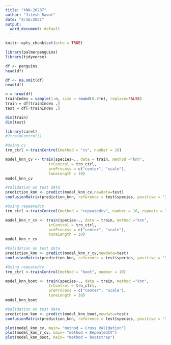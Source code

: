 ---
title: "kNN-20237"
author: "Jitesh Rawat"
date: "4/16/2021"
output:
  word_document: default
---

```{r setup, include=FALSE}
knitr::opts_chunk$set(echo = TRUE)
```

```{r}
library(palmerpenguins)
library(tidyverse)
```

```{r}
df <- penguins
head(df)
```

```{r}
df <- na.omit(df)
head(df)
```

```{r}
n = nrow(df)
trainIndex = sample(1:n, size = round(0.8*n), replace=FALSE)
train = df[trainIndex ,]
test = df[-trainIndex ,]
```

```{r}
dim(train)
dim(test)
```
```{r}
library(caret)
#?trainControl()
```

```{r}
#Using cv
trn_ctrl <-trainControl(method = "cv", number = 10)

model_knn_cv <- train(species~., data = train, method ="knn",
                   trControl = trn_ctrl, 
                   preProcess = c("center", "scale"), 
                   tuneLength = 10)
model_knn_cv
```

```{r}
#Validation on test data
prediction_knn <- predict(model_knn_cv,newdata=test)
confusionMatrix(prediction_knn, reference = test$species, positive = "3")

```


```{r}
#Using repeatedcv
trn_ctrl <-trainControl(method = "repeatedcv", number = 10, repeats = 3)

model_knn_r_cv <- train(species~., data = train, method ="knn",
                   trControl = trn_ctrl, 
                   preProcess = c("center", "scale"), 
                   tuneLength = 10)
model_knn_r_cv
```

```{r}
#Validation on test data 
prediction_knn <- predict(model_knn_r_cv,newdata=test)
confusionMatrix(prediction_knn, reference = test$species, positive = "3")
```



```{r}
#Using repeatedcv
trn_ctrl <-trainControl(method = "boot", number = 10)

model_knn_boot <- train(species~., data = train, method ="knn",
                   trControl = trn_ctrl, 
                   preProcess = c("center", "scale"), 
                   tuneLength = 10)
model_knn_boot
```

```{r}
#Validation on test data
prediction_knn <- predict(model_knn_boot,newdata=test)
confusionMatrix(prediction_knn, reference = test$species, positive = "3")
```


```{r}
plot(model_knn_cv, main= "method = Cross Validation")
plot(model_knn_r_cv, main= "method = RepeatedCV")
plot(model_knn_boot, main= "method = bootstrap")
```
